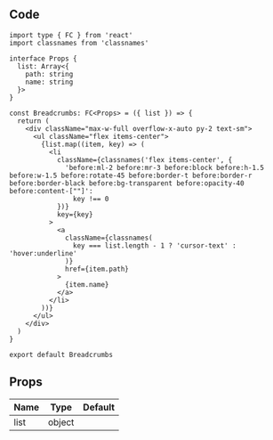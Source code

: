 
## Code

```tsx title="components/Breadcrumbs/index.tsx"
import type { FC } from 'react'
import classnames from 'classnames'

interface Props {
  list: Array<{
    path: string
    name: string
  }>
}

const Breadcrumbs: FC<Props> = ({ list }) => {
  return (
    <div className="max-w-full overflow-x-auto py-2 text-sm">
      <ul className="flex items-center">
        {list.map((item, key) => (
          <li
            className={classnames('flex items-center', {
              'before:ml-2 before:mr-3 before:block before:h-1.5 before:w-1.5 before:rotate-45 before:border-t before:border-r before:border-black before:bg-transparent before:opacity-40 before:content-[""]':
                key !== 0
            })}
            key={key}
          >
            <a
              className={classnames(
                key === list.length - 1 ? 'cursor-text' : 'hover:underline'
              )}
              href={item.path}
            >
              {item.name}
            </a>
          </li>
        ))}
      </ul>
    </div>
  )
}

export default Breadcrumbs
```

## Props

| Name             | Type   | Default |
| ---------------- | ------ | ------- |
| list<Required /> | object |         |
